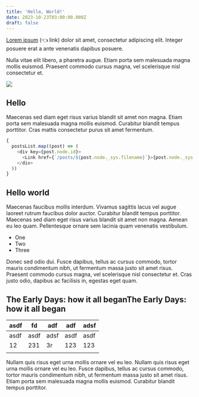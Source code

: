 ```yaml
---
title: 'Hello, World!'
date: 2023-10-23T03:00:00.000Z
draft: false
---
```


<CaptionedImage imgUrl="/uploads/a-sky-at-night.jpg" caption="Tina, eat. Eat the food!" alt="Napoleon Dynamite Feeding Llama" />

[Lorem ipsum](#) (👈 link) dolor sit amet, consectetur adipiscing elit. Integer posuere erat a ante venenatis dapibus posuere.

Nulla vitae elit libero, a pharetra augue. Etiam porta sem malesuada magna mollis euismod. Praesent commodo cursus magna, vel scelerisque nisl consectetur et.

![](/uploads/an-island.jpg)

## Hello

Maecenas sed diam eget risus varius blandit sit amet non magna. Etiam porta sem malesuada magna mollis euismod. Curabitur blandit tempus porttitor. Cras mattis consectetur purus sit amet fermentum.

```javascript
{
  postsList.map((post) => (
    <div key={post.node.id}>
      <Link href={`/posts/${post.node._sys.filename}`}>{post.node._sys.filename}</Link>
    </div>
  ))
}
```

## Hello world

Maecenas faucibus mollis interdum. Vivamus sagittis lacus vel augue laoreet rutrum faucibus dolor auctor. Curabitur blandit tempus porttitor. Maecenas sed diam eget risus varius blandit sit amet non magna. Aenean eu leo quam. Pellentesque ornare sem lacinia quam venenatis vestibulum.

* One
* Two
* Three

Donec sed odio dui. Fusce dapibus, tellus ac cursus commodo, tortor mauris condimentum nibh, ut fermentum massa justo sit amet risus. Praesent commodo cursus magna, vel scelerisque nisl consectetur et. Cras justo odio, dapibus ac facilisis in, egestas eget quam.

## The Early Days: how it all beganThe Early Days: how it all began

| asdf | fd   | adf  | adf  | adsf |
| ---- | ---- | ---- | ---- | ---- |
| asdf | asdf | adsf | asdf | asdf |
| 12   | 231  | 3r   | 123  | 123  |
|      |      |      |      |      |

Nullam quis risus eget urna mollis ornare vel eu leo. Nullam quis risus eget urna mollis ornare vel eu leo. Fusce dapibus, tellus ac cursus commodo, tortor mauris condimentum nibh, ut fermentum massa justo sit amet risus. Etiam porta sem malesuada magna mollis euismod. Curabitur blandit tempus porttitor.
